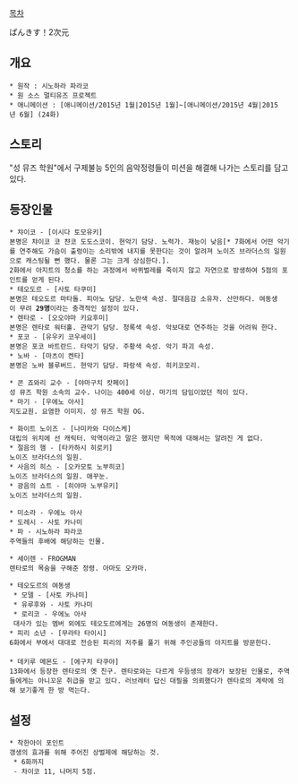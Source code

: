 [[목차]]

ぱんきす！2次元 

== 개요 ==
 * 원작 : 시노하라 파라코
 * 원 소스 멀티유즈 프로젝트
 * 애니메이션 : [애니메이션/2015년 1월|2015년 1월]~[애니메이션/2015년 4월|2015년 6월] (24화)

== 스토리 ==
"성 뮤즈 학원"에서 구제불능 5인의 음악정령들이 미션을 해결해 나가는 스토리를 담고 있다.

== 등장인물 ==
 * 챠이코 - [이시다 토모유키]
 본명은 챠이코 코 챤코 도도스코이. 현악기 담당. 노력가. 재능이 낮음[* 7화에서 어떤 악기를 연주해도 가슴이 출렁이는 소리밖에 내지를 못한다는 것이 알려져 노이즈 브라더스의 일원으로 캐스팅될 뻔 했다. 물론 그는 크게 상심한다.].
 2화에서 아지트의 청소를 하는 과정에서 바퀴벌레를 죽이지 않고 자연으로 방생하여 5점의 포인트를 얻게 된다.
 * 테오도르 - [사토 타쿠미]
 본명은 테오도르 마타돌. 피아노 담당. 노란색 속성. 절대음감 소유자. 산만하다. 여동생이 무려 '''29명'''이라는 충격적인 설정이 있다.
 * 렌타로 - [오오야마 키요후미]
 본명은 렌타로 워터홀. 관악기 담당. 청록색 속성. 악보대로 연주하는 것을 어려워 한다.
 * 포코 - [유우키 코우세이]
 본명은 포코 바트란드. 타악기 담당. 주황색 속성. 악기 파괴 속성.
 * 노바 - [마츠이 켄타]
 본명은 노바 블루버드. 현악기 담당. 파랑색 속성. 히키코모리.

 * 콘 죠와리 교수 - [야마구치 캇페이]
 성 뮤즈 학원 소속의 교수. 나이는 400세 이상. 마기의 담임이었던 적이 있다.
 * 마기 - [우에노 아사]
 지도교원. 요염한 이미지. 성 뮤즈 학원 OG.

 * 화이트 노이즈 - [나미카와 다이스케]
 대립의 위치에 선 캐릭터. 악역이라고 말은 했지만 목적에 대해서는 알려진 게 없다.
 * 절음의 햄 - [타카하시 히로키]
 노이즈 브라더스의 일원.
 * 사음의 히스 - [오카모토 노부히코]
 노이즈 브라더스의 일원. 애꾸눈.
 * 광음의 쇼트 - [히야마 노부유키]
 노이즈 브라더스의 일원.

 * 미소라 - 우에노 아사
 * 도레시 - 사토 카나미
 * 파 - 시노하라 파라코
 주역들의 후배에 해당하는 인물.

 * 세이렌 - FROGMAN
 렌타로의 목숨을 구해준 정령. 아마도 오카마.

 * 테오도르의 여동생
  * 모델 - [사토 카나미]
  * 유루후와 - 사토 카나미
  * 로리코 - 우에노 아사
  대사가 있는 멤버 외에도 테오도르에게는 26명의 여동생이 존재한다.
 * 피리 소년 - [무라타 타이시]
 6화에서 부에서 대대로 전승된 피리의 저주를 풀기 위해 주인공들의 아지트를 방문한다.
 
 * 데키루 메몬도 - [에구치 타쿠야]
 13화에서 등장한 렌타로의 옛 친구. 렌타로와는 다르게 우등생의 장래가 보장된 인물로, 주역들에게는 아니꼬운 취급을 받고 있다. 러브레터 답신 대필을 의뢰했다가 렌타로의 계략에 의해 보기좋게 한 방 먹는다.

== 설정 ==
 * 착한아이 포인트
 갱생의 효과를 위해 주어진 상벌제에 해당하는 것.
  * 6화까지
  - 차이코 11, 나머지 5점.

